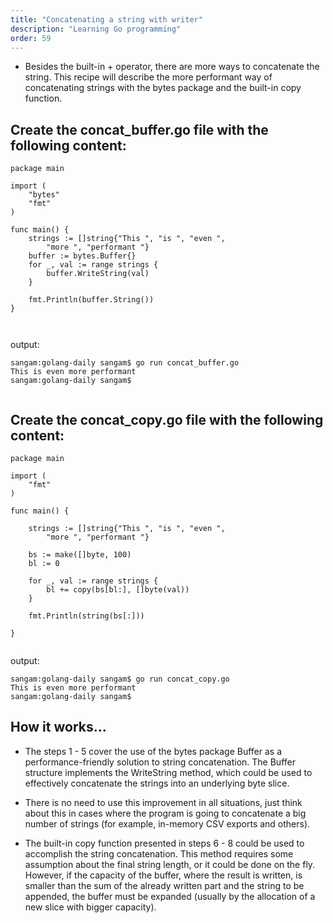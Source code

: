 ```yaml
---
title: "Concatenating a string with writer"
description: "Learning Go programming"
order: 59
---
```



- Besides the built-in + operator, there are more ways to concatenate the string.  This recipe will describe the more performant way of concatenating strings with the bytes package and the built-in copy function.

## Create the concat_buffer.go file with the following content:
```
package main

import (
	"bytes"
	"fmt"
)

func main() {
	strings := []string{"This ", "is ", "even ",
		"more ", "performant "}
	buffer := bytes.Buffer{}
	for _, val := range strings {
		buffer.WriteString(val)
	}

	fmt.Println(buffer.String())
}



```

output: 

```
sangam:golang-daily sangam$ go run concat_buffer.go
This is even more performant 
sangam:golang-daily sangam$ 


```
## Create the concat_copy.go file with the following content:

```
package main

import (
	"fmt"
)

func main() {

	strings := []string{"This ", "is ", "even ",
		"more ", "performant "}

	bs := make([]byte, 100)
	bl := 0

	for _, val := range strings {
		bl += copy(bs[bl:], []byte(val))
	}

	fmt.Println(string(bs[:]))

}


```

output: 

```
sangam:golang-daily sangam$ go run concat_copy.go
This is even more performant 
sangam:golang-daily sangam$ 
```
## How it works...

- The steps 1 - 5 cover the use of the bytes package Buffer as a performance-friendly solution to string concatenation. The Buffer structure implements the WriteString method, which could be used to effectively concatenate the strings into an underlying byte slice.

- There is no need to use this improvement in all situations, just think about this in cases where the program is going to concatenate a big number of strings (for example, in-memory CSV exports and others).

- The built-in copy function presented in steps 6 - 8 could be used to accomplish the string concatenation. This method requires some assumption about the final string length, or it could be done on the fly. However, if the capacity of the buffer, where the result is written, is smaller than the sum of the already written part and the string to be appended, the buffer must be expanded (usually by the allocation of a new slice with bigger capacity).
